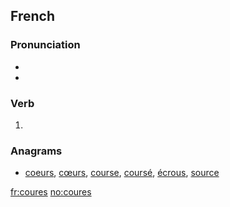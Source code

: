 ==French==

===Pronunciation===
* {{IPA|/kuʁ/|lang=fr}}
* {{exthomophones|lang=fr|cour|coure|courent|courre|cours|court|courts}}

===Verb===
{{fr-verb-form}}

# {{conjugation of|courir||2|s|pres|sub|lang=fr}}

===Anagrams===
* [[coeurs#French|coeurs]], [[cœurs#French|cœurs]], [[course#French|course]], [[coursé#French|coursé]], [[écrous#French|écrous]], [[source#French|source]]

[[fr:coures]]
[[no:coures]]